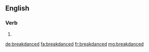 ==English==

===Verb===
{{head|en}}

# {{en-past of|breakdance}}

[[de:breakdanced]]
[[fa:breakdanced]]
[[fr:breakdanced]]
[[mg:breakdanced]]